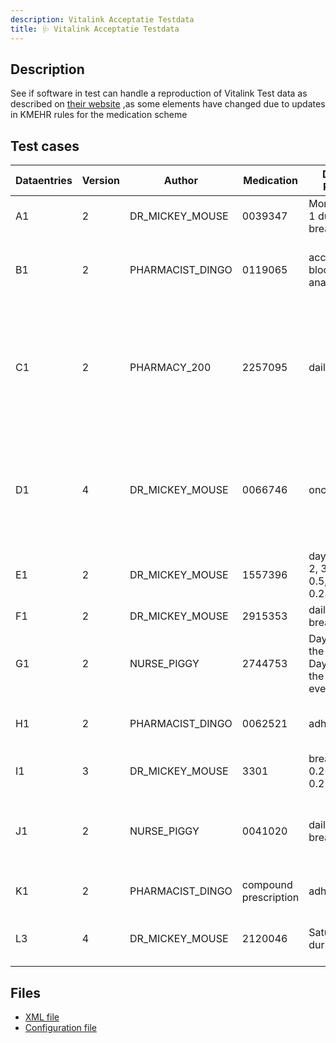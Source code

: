 ```yaml
---
description: Vitalink Acceptatie Testdata
title: 🩺 Vitalink Acceptatie Testdata
---
```


## Description

See if software in test can handle a reproduction of Vitalink Test data as described on [their website](https://www.vitalink.be/sites/default/files/2023-10/Vitalink_Acceptatie_Testdata_v1.0.pdf) ,as some elements have changed due to updates in KMEHR rules for the medication scheme

## Test cases

| **Dataentries** | **Version** | **Author**         | **Medication**         | **Dosage Pattern**                         | **Additional Information**                    |
|-----------------|-------------|--------------------|------------------------|--------------------------------------------|-----------------------------------------------|
| A1              | 2           | DR_MICKEY_MOUSE    | 0039347                | Mon/Wed/Fri: 1 during breakfast            | drug route: 00064                            |
| B1              | 2           | PHARMACIST_DINGO   | 0119065                | according to blood analysis                | instruction for patient: according to blood analysis |
| C1              | 2           | PHARMACY_200       | 2257095                | daily                                     | start: 2022-06-10, end: 2022-06-20, medication use: To treat bacterial infections |
| D1              | 4           | DR_MICKEY_MOUSE    | 0066746                | once                                       | start: 2022-07-02, stop: 2022-07-20, acute temporality, comment: Stopping of drug |
| E1              | 2           | DR_MICKEY_MOUSE    | 1557396                | day/night: 1, 2, 3: 1, 4: 0.5, 5-7: 0.25  | start: 2023-01-01, chronic temporality        |
| F1              | 2           | DR_MICKEY_MOUSE    | 2915353                | daily: before breakfast                    | -                                             |
| G1              | 2           | NURSE_PIGGY        | 2744753                | Day 1: 0.5 in the morning, Day 2: 0.5 in the morning, evening: 0.5 | instruction: alternating: 1/2 per day, and 2x 1/2 per day |
| H1              | 2           | PHARMACIST_DINGO   | 0062521                | adhoc                                      | oneshot temporality, posology: adhoc          |
| I1              | 3           | DR_MICKEY_MOUSE    | 3301                   | breakfast: 0.25, dinner: 0.25              | chronic temporality                          |
| J1              | 2           | NURSE_PIGGY        | 0041020                | daily: during breakfast                    | chronic temporality, end condition: when not needed |
| K1              | 2           | PHARMACIST_DINGO   | compound prescription  | adhoc                                      | posology: when needed                        |
| L3              | 4           | DR_MICKEY_MOUSE    | 2120046                | Saturday: 1 during lunch                   | start: 2022-01-01, chronic temporality        |

## Files

- [XML file](https://github.com/smals-jy/KMEHR-tests/blob/main/output/ms/Vitalink_Acceptatie_Testdata.xml)
- [Configuration file](https://github.com/smals-jy/KMEHR-tests/blob/main/configurations/ms/Vitalink_Acceptatie_Testdata.ts)
